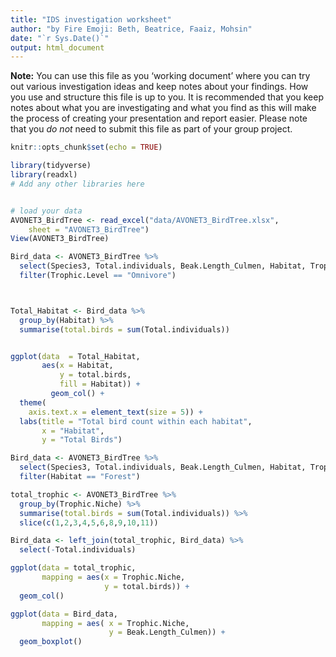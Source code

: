 ```yaml
---
title: "IDS investigation worksheet"
author: "by Fire Emoji: Beth, Beatrice, Faaiz, Mohsin"
date: "`r Sys.Date()`"
output: html_document
---
```


**Note:** You can use this file as you 'working document' where you can try out various investigation ideas and keep notes about your findings. How you use and structure this file is up to you. It is recommended that you keep notes about what you are investigating and what you find as this will make the process of creating your presentation and report easier. Please note that you _do not_ need to submit this file as part of your group project.



```r
knitr::opts_chunk$set(echo = TRUE)
```


```r
library(tidyverse)
library(readxl)
# Add any other libraries here



```


```r
# load your data 
AVONET3_BirdTree <- read_excel("data/AVONET3_BirdTree.xlsx", 
    sheet = "AVONET3_BirdTree")
View(AVONET3_BirdTree)


```

```r
Bird_data <- AVONET3_BirdTree %>%
  select(Species3, Total.individuals, Beak.Length_Culmen, Habitat, Trophic.Level, Trophic.Niche) %>%
  filter(Trophic.Level == "Omnivore")



Total_Habitat <- Bird_data %>%
  group_by(Habitat) %>%
  summarise(total.birds = sum(Total.individuals))


ggplot(data  = Total_Habitat, 
       aes(x = Habitat,
           y = total.birds,
           fill = Habitat)) +
         geom_col() +
  theme(
    axis.text.x = element_text(size = 5)) +
  labs(title = "Total bird count within each habitat",
       x = "Habitat",
       y = "Total Birds")
```


```r
Bird_data <- AVONET3_BirdTree %>%
  select(Species3, Total.individuals, Beak.Length_Culmen, Habitat, Trophic.Level, Trophic.Niche) %>%
  filter(Habitat == "Forest")

total_trophic <- AVONET3_BirdTree %>%
  group_by(Trophic.Niche) %>%
  summarise(total.birds = sum(Total.individuals)) %>%
  slice(c(1,2,3,4,5,6,8,9,10,11))

Bird_data <- left_join(total_trophic, Bird_data) %>%
  select(-Total.individuals)

ggplot(data = total_trophic,
       mapping = aes(x = Trophic.Niche, 
                     y = total.birds)) + 
  geom_col()

ggplot(data = Bird_data,
       mapping = aes( x = Trophic.Niche,
                      y = Beak.Length_Culmen)) + 
  geom_boxplot()
```
